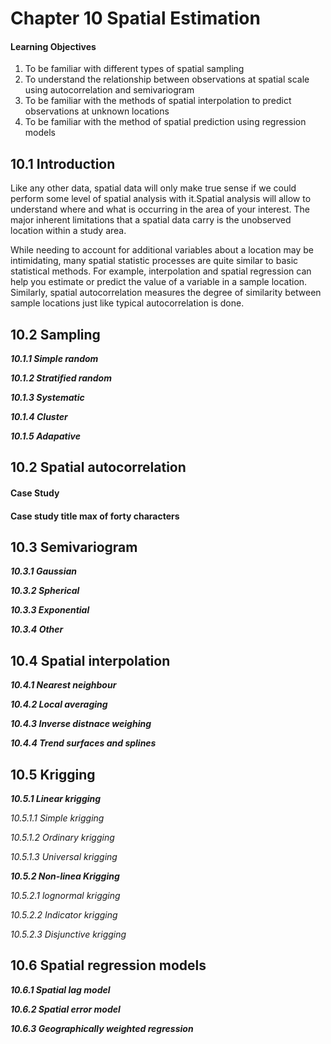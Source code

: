 
# Chapter 10 Spatial Estimation {-}



:::: {.box-content .learning-objectives-content}

::: {.box-title .learning-objectives-top}
#### Learning Objectives {-}
::: 

1. To be familiar with different types of spatial sampling
2. To understand the relationship between observations at spatial scale using autocorrelation and semivariogram
3. To be familiar with the methods of spatial interpolation to predict observations at unknown locations
4. To be familiar with the method of spatial prediction using regression models

::::

## 10.1 Introduction{-}

Like any other data, spatial data will only make true sense if we could perform some level of spatial analysis with it.Spatial analysis will allow to understand where and what is occurring in the area of your interest. The major inherent limitations that a spatial data carry is the unobserved location within a study area.

While needing to account for additional variables about a location may be intimidating, many spatial statistic processes are quite similar to basic statistical methods. For example, interpolation and spatial regression can help you estimate or predict the value of a variable in a sample location. Similarly, spatial autocorrelation measures the degree of similarity between sample locations just like typical autocorrelation is done.

## 10.2 Sampling{-}

***10.1.1 Simple random***


***10.1.2 Stratified random*** 


***10.1.3 Systematic***  


***10.1.4 Cluster*** 


***10.1.5 Adapative*** 

## 10.2 Spatial autocorrelation {-}


:::: {.box-content .case-study-content}

::: {.box-title .case-study-top}
#### Case Study {-}
:::

#### Case study title max of forty characters {#box-text -}

<p id="box-text">
</p>

<p id="box-text">
</p>

<p id="box-text">
</p>
:::


## 10.3	Semivariogram {-}

***10.3.1 Gaussian***

***10.3.2 Spherical***

***10.3.3 Exponential***

***10.3.4 Other***

## 10.4	Spatial interpolation {-} 

***10.4.1 Nearest neighbour***

***10.4.2 Local averaging***

***10.4.3 Inverse distnace weighing***

***10.4.4 Trend surfaces and splines***

## 10.5	Krigging {-}

***10.5.1 Linear krigging***

*10.5.1.1 Simple krigging*

*10.5.1.2 Ordinary krigging*

*10.5.1.3 Universal krigging*

***10.5.2 Non-linea Krigging***

*10.5.2.1 lognormal krigging*

*10.5.2.2 Indicator krigging*

*10.5.2.3 Disjunctive krigging*

## 10.6	Spatial regression models {-}

***10.6.1 Spatial lag model***

***10.6.2 Spatial error model***

***10.6.3 Geographically weighted regression***
